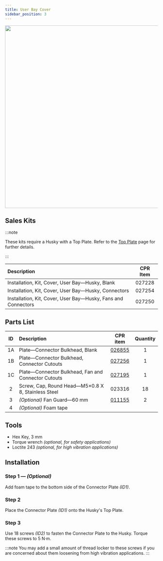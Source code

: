```yaml
---
title: User Bay Cover
sidebar_position: 3
---
```


<center>
  <img
    src="/img/robot_images/husky_images/robot_husky_29.png"
    width="600"
  />
</center>

## Sales Kits

:::note

These kits require a Husky with a Top Plate.
Refer to the [Top Plate](./top_plate_husky) page for further details.

:::

| Description                                                   | CPR Item |
| :------------------------------------------------------------ | :------: |
| Installation, Kit, Cover, User Bay—Husky, Blank               |  027228  |
| Installation, Kit, Cover, User Bay—Husky, Connectors          |  027254  |
| Installation, Kit, Cover, User Bay—Husky, Fans and Connectors |  027250  |

## Parts List

| ID  | Description                                         |                      CPR item                       | Quantity |
| :-: | :-------------------------------------------------- | :-------------------------------------------------: | :------: |
| 1A  | Plate—Connector Bulkhead, Blank                     | [026855](/assets/pdf/clearpath_robotics_026855.pdf) |    1     |
| 1B  | Plate—Connector Bulkhead, Connector Cutouts         | [027256](/assets/pdf/clearpath_robotics_027256.pdf) |    1     |
| 1C  | Plate—Connector Bulkhead, Fan and Connector Cutouts | [027195](/assets/pdf/clearpath_robotics_027195.pdf) |    1     |
|  2  | Screw, Cap, Round Head—M5×0.8 X 8, Stainless Steel  |                       023316                        |    18    |
|  3  | _(Optional)_ Fan Guard—60 mm                        |     [011155](https://www.mcmaster.com/19155K3/)     |    2     |
|  4  | _(Optional)_ Foam tape                              |                                                     |          |

## Tools

- Hex Key, 3 mm
- Torque wrench _(optional, for safety applications)_
- Loctite 243 _(optional, for high vibration applications)_

## Installation

### Step 1 — _(Optional)_

Add foam tape to the bottom side of the Connector Plate _(ID1)_.

### Step 2

Place the Connector Plate _(ID1)_ onto the Husky's Top Plate.

### Step 3

Use 18 screws _(ID2)_ to fasten the Connector Plate to the Husky.
Torque these screws to 5 N·m.

:::note
You may add a small amount of thread locker to these screws if you are concerned about them loosening from high vibration applications.
:::
